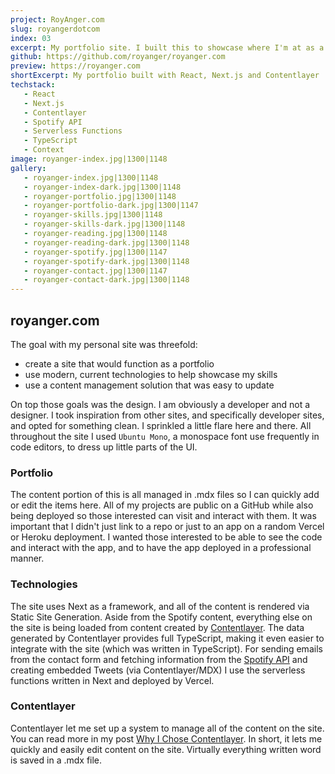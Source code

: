 ```yaml
---
project: RoyAnger.com
slug: royangerdotcom
index: 03
excerpt: My portfolio site. I built this to showcase where I'm at as a developer and what projects and apps I've built. I went with a clean design (I'm developer, not a designer after all!) with the goal of letting the content speak for itself.
github: https://github.com/royanger/royanger.com
preview: https://royanger.com
shortExcerpt: My portfolio built with React, Next.js and Contentlayer
techstack:
   - React
   - Next.js
   - Contentlayer
   - Spotify API
   - Serverless Functions
   - TypeScript
   - Context
image: royanger-index.jpg|1300|1148
gallery:
   - royanger-index.jpg|1300|1148
   - royanger-index-dark.jpg|1300|1148
   - royanger-portfolio.jpg|1300|1148
   - royanger-portfolio-dark.jpg|1300|1147
   - royanger-skills.jpg|1300|1148
   - royanger-skills-dark.jpg|1300|1148
   - royanger-reading.jpg|1300|1148
   - royanger-reading-dark.jpg|1300|1148
   - royanger-spotify.jpg|1300|1147
   - royanger-spotify-dark.jpg|1300|1148
   - royanger-contact.jpg|1300|1147
   - royanger-contact-dark.jpg|1300|1148
---
```


## royanger.com

The goal with my personal site was threefold:

-  create a site that would function as a portfolio
-  use modern, current technologies to help showcase my skills
-  use a content management solution that was easy to update

On top those goals was the design. I am obviously a developer and not a designer. I took inspiration from other sites, and specifically developer sites, and opted for something clean. I sprinkled a little flare here and there. All throughout the site I used `Ubuntu Mono`, a monospace font use frequently in code editors, to dress up little parts of the UI.

### Portfolio

The content portion of this is all managed in .mdx files so I can quickly add or edit the items here. All of my projects are public on a GitHub while also being deployed so those interested can visit and interact with them. It was important that I didn't just link to a repo or just to an app on a random Vercel or Heroku deployment. I wanted those interested to be able to see the code and interact with the app, and to have the app deployed in a professional manner.

### Technologies

The site uses Next as a framework, and all of the content is rendered via Static Site Generation. Aside from the Spotify content, everything else on the site is being loaded from content created by [Contentlayer](https://www.contentlayer.dev/). The data generated by Contentlayer provides full TypeScript, making it even easier to integrate with the site (which was written in TypeScript). For sending emails from the contact form and fetching information from the [Spotify API](https://developer.spotify.com/documentation/web-api/) and creating embedded Tweets (via Contentlayer/MDX) I use the serverless functions written in Next and deployed by Vercel.

### Contentlayer

Contentlayer let me set up a system to manage all of the content on the site. You can read more in my post [Why I Chose Contentlayer](/reading/article/why-i-chose-contentlayer). In short, it lets me quickly and easily edit content on the site. Virtually everything written word is saved in a .mdx file.
